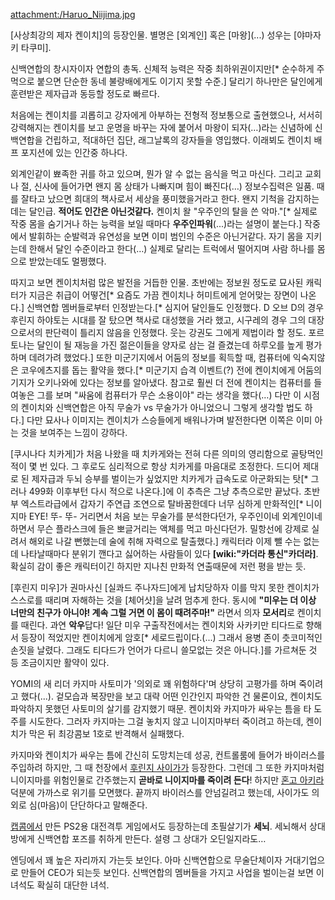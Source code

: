 attachment:/Haruo_Niijima.jpg

[사상최강의 제자 켄이치]의 등장인물. 별명은 [외계인] 혹은 [마왕](...) 성우는 [야마자키 타쿠미].

신백연합의 창시자이자 연합의 총독. 신체적 능력은 작중 최하위권이지만[* 순수하게 주먹으로 붙으면 단순한 동네 불량배에게도 이기지 못할 수준.] 달리기 하나만은 달인에게 훈련받은 제자급과 동등할 정도로 빠르다.

처음에는 켄이치를 괴롭히고 강자에게 아부하는 전형적 정보통으로 출현했으나, 서서히 강력해지는 켄이치를 보고 운명을 바꾸는 자에 붙어서 마왕이 되자(…)라는 신념하에 신백연합을 건립하고, 적대하던 집단, 래그날록의 강자들을 영입했다. 이래뵈도 켄이치 배프 포지션에 있는 인간중 하나다.

외계인같이 뾰족한 귀를 하고 있으며, 뭔가 알 수 없는 음식을 먹고 마신다. 그리고 교회나 절, 신사에 들어가면 왠지 몸 상태가 나빠지며 힘이 빠진다(…) 정보수집력은 일품. 때를 잘타고 났으면 희대의 책사로서 세상을 풍미했을거라고 한다. 왠지 기척을 감지하는데는 달인급. '''적어도 인간은 아닌것같다.''' 켄이치 왈 "우주인의 탈을 쓴 악마."[* 실제로 작중 몸을 숨기거나 하는 능력을 보일 때마다 '''우주인파워'''(...)라는 설명이 붙는다.] 작중에서 발휘하는 순발력과 유연성을 보면 이미 범인의 수준은 아닌거같다. 자기 몸을 지키는데 한해서 달인 수준이라고 한다(…) 실제로 달리는 트럭에서 떨어지며 사람 하나를 몸으로 받았는데도 멀쩡했다.

따지고 보면 켄이치처럼 많은 발전을 거듭한 인물. 초반에는 정보원 정도로 묘사된 캐릭터가 지금은 취급이 어떻건[* 요즘도 가끔 켄이치나 허미트에게 얻어맞는 장면이 나온다.] 신백연합 멤버들로부터 인정받는다.[* 심지어 달인들도 인정했다. D 오브 D의 경우 후린지 하야토는 시대를 잘 탔으면 책사로 대성했을 거라 했고, 시구레의 경우 그의 대장으로서의 판단력이 틀리지 않음을 인정했다. 웃는 강권도 그에게 제법이라 할 정도. 포르토나는 달인이 될 재능을 가진 젊은이들을 양자로 삼는 걸 즐겼는데 하루오를 높게 평가하며 데려가려 했었다.] 또한 미군기지에서 어둠의 정보를 획득할 때, 컴퓨터에 익숙지않은 코우에츠지를 돕는 활약을 했다.[* 미군기지 습격 이벤트(?) 전에 켄이치에게 어둠의 기지가 오키나와에 있다는 정보를 알아냈다. 참고로 훨씬 더 전에 켄이치는 컴퓨터를 들여놓은 그를 보며 "싸움에 컴퓨터가 무슨 소용이야" 라는 생각을 했다(…) 다만 이 시점의 켄이치와 신백연합은 아직 무술가 vs 무술가가 아니었으니 그렇게 생각할 법도 하다.] 다만 묘사나 이미지는 켄이치가 스승들에게 배워나가며 발전한다면 이쪽은 이미 아는 것을 보여주는 느낌이 강하다.

[쿠시나다 치카게]가 처음 나왔을 때 치카게와는 전혀 다른 의미의 영리함으로 골탕먹인 적이 몇 번 있다. 그 후로도 심리적으로 항상 치카게를 마음대로 조정한다. 드디어 제대로 된 제자급과 두뇌 승부를 벌이는가 싶었지만 치카게가 급속도로 아군화되는 탓[* 그러나 499화 이후부턴 다시 적으로 나온다.]에 이 추측은 그냥 추측으로만 끝났다. 초반부 엑스트라급에서 갑자기 주연급 조연으로 탈바꿈한데다 너무 심하게 만화적인[* 니이지마 EYE! 뚜- 뚜- 거리면서 처음 보는 무술가를 분석한다던가, 우주인이네 외계인이네 하면서 무슨 플라스크에 들은 뽀글거리는 액체를 먹고 마신다던가. 밀항선에 강제로 실려서 해외로 나갈 뻔했는데 술에 취해 자력으로 탈출했다.] 캐릭터라 이제 뺄 수는 없는데 나타날때마다 분위기 깬다고 싫어하는 사람들이 있다 '''[wiki:"카더라 통신"카더라]'''. 확실히 감이 좋은 캐릭터이긴 하지만 지나친 만화적 연출때문에 저런 평을 받는 듯.

[후린지 미우]가 권마사신 [실콰드 주나자드]에게 납치당하자 이를 막지 못한 켄이치가 스스로를 때리며 자해하는 것을 [체어샷]을 날려 멈추게 한다. 동시에 '''"미우는 더 이상 너만의 친구가 아니야! 계속 그럴 거면 이 몸이 때려주마!"''' 라면서 의자 '''모서리'''로 켄이치를 때린다. 과연 '''악우'''답다! 일단 미우 구출작전에서는 켄이치와 사카키만 티다드로 향해서 등장이 적었지만 켄이치에게 암호[* 세로드립이다.(...) 그래서 용병 존이 츳코미적인 손짓을 날렸다. 그래도 티다드가 언어가 다르니 쓸모없는 것은 아니다.]를 가르쳐둔 것 등 조금이지만 활약이 있다.

YOMI의 새 리더 카지마 사토미가 '의외로 꽤 위험하다'며 상당히 고평가를 하며 죽이려고 했다(...). 겉모습과 복장만을 보고 대략 어떤 인간인지 파악한 건 물론이요, 켄이치도 파악하지 못했던 사토미의 살기를 감지했기 때문. 켄이치와 카지마가 싸우는 틈을 타 도주를 시도한다. 그러자 카지마는 그걸 놓치지 않고 니이지마부터 죽이려고 하는데, 켄이치가 막은 뒤 최강콤보 1호로 반격해서 실패했다. 

카지마와 켄이치가 싸우는 틈에 간신히 도망치는데 성공, 컨트롤룸에 들어가 바이러스를 주입하려 하지만, 그 때 천장에서 [[후린지 사이가]]가 등장한다. 그런데 그 또한 카지마처럼 니이지마를 위험인물로 간주했는지 '''곧바로 니이지마를 죽이려 든다'''! 하지만 [[혼고 아키라]] 덕분에 가까스로 위기를 모면했다. 끝까지 바이러스를 안넘길려고 했는데, 사이가도 의외로 심(마음)이 단단하다고 말해준다.

[[캡콤]]에서 만든 PS2용 대전격투 게임에서도 등장하는데 초필살기가 '''세뇌'''. 세뇌해서 상대방에게 신백연합 포즈를 취하게 만든다. 설령 그 상대가 오딘일지라도…

엔딩에서 꽤 높은 자리까지 가는듯 보인다. 아마 신백연합으로 무술단체이자 거대기업으로 만들어 CEO가 되는듯 보인다. 신백연합의 멤버들을 가지고 사업을 벌이는걸 보면 이녀석도 확실히 대단한 녀석.
